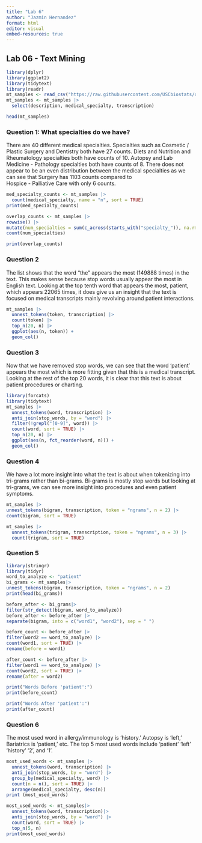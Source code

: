 ```yaml
---
title: "Lab 6"
author: "Jazmin Hernandez"
format: html
editor: visual
embed-resources: true 
---
```


## Lab 06 - Text Mining

```r
library(dplyr)
library(ggplot2)
library(tidytext)
library(readr)
mt_samples <- read_csv("https://raw.githubusercontent.com/USCbiostats/data-science-data/master/00_mtsamples/mtsamples.csv")
mt_samples <- mt_samples |>
  select(description, medical_specialty, transcription)

head(mt_samples)
```

### Question 1: What specialties do we have?
There are 40 different medical specialties. Specialties such as Cosmetic / Plastic Surgery and Dentistry both have 27 counts. Diets and Nutrition and Rheumatology specialties both have counts of 10. Autopsy and Lab Medicine - Pathology specialties both have counts of 8. There does not appear to be an even distribution between the medical specialties as we can see that Surgery has 1103 counts compared to 	
Hospice - Palliative Care with only 6 counts.  
```r
med_specialty_counts <- mt_samples |>
  count(medical_specialty, name = "n", sort = TRUE)
print(med_specialty_counts)

overlap_counts <- mt_samples |>
rowwise() |>
mutate(num_specialties = sum(c_across(starts_with("specialty_")), na.rm = TRUE)) |>
count(num_specialties)

print(overlap_counts)
```

### Question 2

The list shows that the word "the" appears the most (149888 times) in the text. This makes sense because stop words usually appear the most in English text. Looking at the top tenth word that appears the most, patient, which appears 22065	times, it does give us an insight that the text is focused on medical transcripts mainly revolving around patient interactions. 
```r
mt_samples |> 
  unnest_tokens(token, transcription) |> 
  count(token) |> 
  top_n(20, n) |> 
  ggplot(aes(n, token)) +
  geom_col()

```

### Question 3

Now that we have removed stop words, we can see that the word 'patient' appears the most which is more fitting given that this is a medical transcript. Looking at the rest of the top 20 words, it is clear that this text is about patient procedures or charting. 
```r
library(forcats)
library(tidytext)
mt_samples |> 
  unnest_tokens(word, transcription) |>           
  anti_join(stop_words, by = "word") |>             
  filter(!grepl("[0-9]", word)) |>                   
  count(word, sort = TRUE) |>                        
  top_n(20, n) |>                                    
  ggplot(aes(n, fct_reorder(word, n))) +
  geom_col()
```

### Question 4

We have a lot more insight into what the text is about when tokenizing into tri-grams rather than bi-grams. Bi-grams is mostly stop words but looking at tri-grams, we can see more insight into procedures and even patient symptoms.
```r
mt_samples |> 
unnest_tokens(bigram, transcription, token = "ngrams", n = 2) |>
count(bigram, sort = TRUE)
```
```r
mt_samples |>
  unnest_tokens(trigram, transcription, token = "ngrams", n = 3) |>
  count(trigram, sort = TRUE)
```

### Question 5

```r
library(stringr)
library(tidyr)
word_to_analyze <- "patient"
bi_grams <- mt_samples|>
unnest_tokens(bigram, transcription, token = "ngrams", n = 2) 
print(head(bi_grams))
```
```r
before_after <- bi_grams|>
filter(str_detect(bigram, word_to_analyze))
before_after <- before_after |>
separate(bigram, into = c("word1", "word2"), sep = " ")
```
```r
before_count <- before_after |>
filter(word2 == word_to_analyze) |>
count(word1, sort = TRUE) |>
rename(before = word1)

after_count <- before_after |>
filter(word1 == word_to_analyze) |>
count(word2, sort = TRUE) |>
rename(after = word2)
```
```r
print("Words Before 'patient':")
print(before_count)

print("Words After 'patient':")
print(after_count)
```



### Question 6

The most used word in allergy/immunology is 'history.' Autopsy is 'left,' Bariatrics is 'patient,' etc. The top 5 most used words include 'patient' 'left' 'history' '2', and '1'. 
```r
most_used_words <- mt_samples |>
  unnest_tokens(word, transcription) |>
  anti_join(stop_words, by = "word") |>
  group_by(medical_specialty, word) |>
  count(n = n(), sort = TRUE) |>
  arrange(medical_specialty, desc(n))   
print (most_used_words)

```
```r
most_used_words <- mt_samples|>
  unnest_tokens(word, transcription)|>      
  anti_join(stop_words, by = "word") |>        
  count(word, sort = TRUE) |>               
  top_n(5, n)
print(most_used_words)
```










